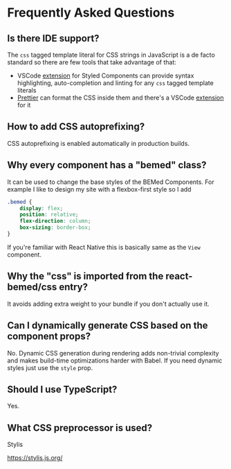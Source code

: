 
<Title>FAQ</Title>

# Frequently Asked Questions

## Is there IDE support?

The `css` tagged template literal for CSS strings in JavaScript is a de facto
standard so there are few tools that take advantage of that:

-   VSCode [extension][styled-components] for Styled Components can provide
    syntax highlighting, auto-completion and linting for any `css` tagged
    template literals
-   [Prettier][prettier] can format the CSS inside them and there's a VSCode [extension][vscode-prettier] for it

[styled-components]: https://marketplace.visualstudio.com/items?itemName=jpoissonnier.vscode-styled-components
[prettier]: https://prettier.io/
[vscode-prettier]: https://marketplace.visualstudio.com/items?itemName=esbenp.prettier-vscode

## How to add CSS autoprefixing?

CSS autoprefixing is enabled automatically in production builds.

## Why every component has a "bemed" class?

It can be used to change the base styles of the BEMed Components. For example
I like to design my site with a flexbox-first style so I add

```css
.bemed {
    display: flex;
    position: relative;
    flex-direction: column;
    box-sizing: border-box;
}
```

If you're familiar with React Native this is basically same as the `View` component.

## Why the "css" is imported from the react-bemed/css entry?

It avoids adding extra weight to your bundle if you don't actually use it.

## Can I dynamically generate CSS based on the component props?

No. Dynamic CSS generation during rendering adds non-trivial complexity and
makes build-time optimizations harder with Babel. If you need dynamic styles
just use the `style` prop.

## Should I use TypeScript?

Yes.

## What CSS preprocessor is used?

Stylis

<https://stylis.js.org/>
